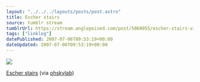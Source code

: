 ```yaml
---
layout: "../../../layouts/posts/post.astro"
title: Escher stairs
source: tumblr stream
tumblrUrl: https://stream.anglepoised.com/post/5060955/escher-stairs-via-ohskylab
tags: ["linklog"]
datePublished: 2007-07-06T09:53:19+00:00
dateUpdated: 2007-07-06T09:53:19+00:00
---
```


![](/images/notes/escher-stairs.jpg)

[Escher stairs](https://www.flickr.com/photos/ohskylab/567871570) (via [ohskylab](http://flickr.com/photos/ohskylab))

